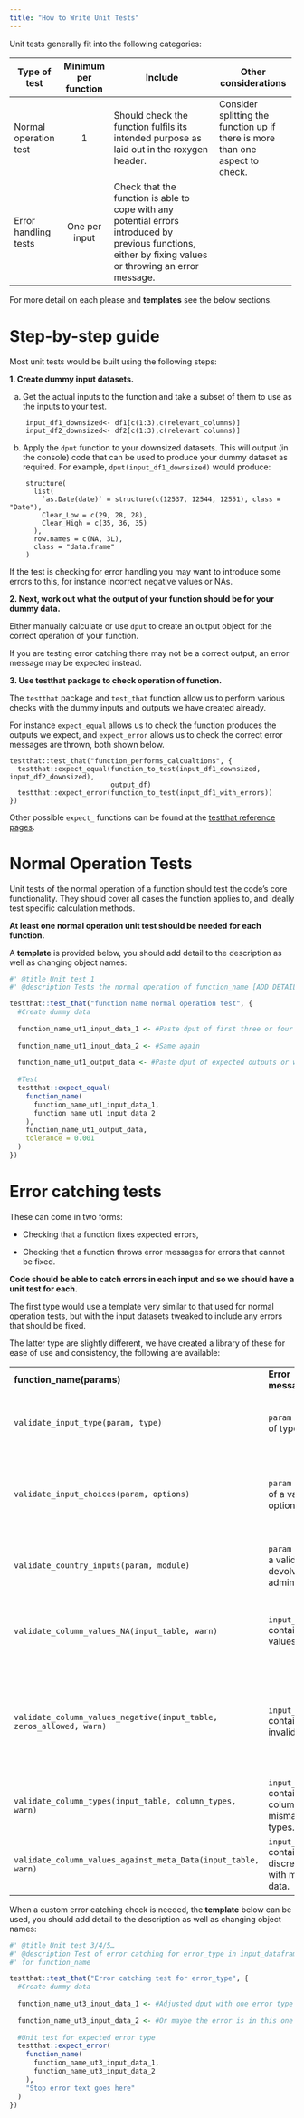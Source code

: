 ```yaml
---
title: "How to Write Unit Tests"
---
```


Unit tests generally fit into the following categories:

+-----------------------+----------------------+-----------------------------------------------------------------------------------------------------------------------------------------------------------+-------------------------------------------------------------------------------+
| Type of test          | Minimum per function | Include                                                                                                                                                   | Other considerations                                                          |
+=======================+:====================:+===========================================================================================================================================================+===============================================================================+
| Normal operation test | 1                    | Should check the function fulfils its intended purpose as laid out in the roxygen header.                                                                 | Consider splitting the function up if there is more than one aspect to check. |
+-----------------------+----------------------+-----------------------------------------------------------------------------------------------------------------------------------------------------------+-------------------------------------------------------------------------------+
| Error handling tests  | One per input        | Check that the function is able to cope with any potential errors introduced by previous functions, either by fixing values or throwing an error message. |                                                                               |
+-----------------------+----------------------+-----------------------------------------------------------------------------------------------------------------------------------------------------------+-------------------------------------------------------------------------------+

For more detail on each please and **templates** see the below sections.

# Step-by-step guide

Most unit tests would be built using the following steps:

**1. Create dummy input datasets.**

a.  Get the actual inputs to the function and take a subset of them to use as the inputs to your test.

```         
    input_df1_downsized<- df1[c(1:3),c(relevant_columns)] 
    input_df2_downsized<- df2[c(1:3),c(relevant columns)]
```

b.  Apply the `dput` function to your downsized datasets. This will output (in the console) code that can be used to produce your dummy dataset as required. For example, `dput(input_df1_downsized)` would produce:

```         
    structure(
      list(
        `as.Date(date)` = structure(c(12537, 12544, 12551), class = "Date"),
        Clear_Low = c(29, 28, 28),
        Clear_High = c(35, 36, 35)
      ),
      row.names = c(NA, 3L),
      class = "data.frame"
    )
```

If the test is checking for error handling you may want to introduce some errors to this, for instance incorrect negative values or NAs.

**2. Next, work out what the output of your function should be for your dummy data.**

Either manually calculate or use `dput` to create an output object for the correct operation of your function.

If you are testing error catching there may not be a correct output, an error message may be expected instead.

**3. Use testthat package to check operation of function.**

The `testthat` package and `test_that` function allow us to perform various checks with the dummy inputs and outputs we have created already.

For instance `expect_equal` allows us to check the function produces the outputs we expect, and `expect_error` allows us to check the correct error messages are thrown, both shown below.

```         
testthat::test_that("function_performs_calcualtions", {
  testthat::expect_equal(function_to_test(input_df1_downsized, input_df2_downsized),
                         output_df)
  testthat::expect_error(function_to_test(input_df1_with_errors))
})
```

Other possible `expect_` functions can be found at the [testthat reference pages](https://testthat.r-lib.org/reference/).

# Normal Operation Tests

Unit tests of the normal operation of a function should test the code’s core functionality. They should cover all cases the function applies to, and ideally test specific calculation methods.

**At least one normal operation unit test should be needed for each function.**

A **template** is provided below, you should add detail to the description as well as changing object names:

```r

#' @title Unit test 1
#' @description Tests the normal operation of function_name [ADD DETAIL]

testthat::test_that("function name normal operation test", {
  #Create dummy data
  
  function_name_ut1_input_data_1 <- #Paste dput of first three or four rows and relevant columns of dataset
    
  function_name_ut1_input_data_2 <- #Same again
    
  function_name_ut1_output_data <- #Paste dput of expected outputs or write code to manually calculate these
    
  #Test
  testthat::expect_equal(
    function_name(
      function_name_ut1_input_data_1,
      function_name_ut1_input_data_2
    ),
    function_name_ut1_output_data,
    tolerance = 0.001
  )
})

```

# Error catching tests

These can come in two forms:

-   Checking that a function fixes expected errors,

-   Checking that a function throws error messages for errors that cannot be fixed.

**Code should be able to catch errors in each input and so we should have a unit test for each.**

The first type would use a template very similar to that used for normal operation tests, but with the input datasets tweaked to include any errors that should be fixed.

The latter type are slightly different, we have created a library of these for ease of use and consistency, the following are available:

+---------------------------------------------------------------------+-------------------------------------------------------+-------------------------------------------------------------------------------------------------------------------------+
| **function_name(params)**                                           | **Error message**                                     | **Notes**                                                                                                               |
+---------------------------------------------------------------------+-------------------------------------------------------+-------------------------------------------------------------------------------------------------------------------------+
| `validate_input_type(param, type)`                                  | `param` must be of type `type`.                       | `type` may be "data.frame", "numeric", "character", "logical" or "date".                                                |
+---------------------------------------------------------------------+-------------------------------------------------------+-------------------------------------------------------------------------------------------------------------------------+
| `validate_input_choices(param, options)`                            | `param` must be of a valid option.                    | Additional message which states the possible options to choose from. `options` should be a vector c(option1,option2...) |
+---------------------------------------------------------------------+-------------------------------------------------------+-------------------------------------------------------------------------------------------------------------------------+
| `validate_country_inputs(param, module)`                            | `param` must be a valid devolved administration.      | Additional message which lists and suggestions acceptable forms for country input.                                      |
+---------------------------------------------------------------------+-------------------------------------------------------+-------------------------------------------------------------------------------------------------------------------------+
| `validate_column_values_NA(input_table, warn)`                      | `input_table` contains NA values.                     | Additional message reporting columns which have NA. use `warn = TRUE` to throw a warning instead of error.              |
+---------------------------------------------------------------------+-------------------------------------------------------+-------------------------------------------------------------------------------------------------------------------------+
| `validate_column_values_negative(input_table, zeros_allowed, warn)` | `input_table` contains invalid values.                | Additional message reporting numeric columns which have invalid values.                                                 |
|                                                                     |                                                       |                                                                                                                         |
|                                                                     |                                                       | Use `zeros_allowed = TRUE` to treat 0 as valid.                                                                         |
+---------------------------------------------------------------------+-------------------------------------------------------+-------------------------------------------------------------------------------------------------------------------------+
| `validate_column_types(input_table, column_types, warn)`            | `input_table` contains columns with mismatched types. | Additional message reporting columns which don’t match expected type.                                                   |
+---------------------------------------------------------------------+-------------------------------------------------------+-------------------------------------------------------------------------------------------------------------------------+
| `validate_column_values_against_meta_Data(input_table, warn)`       | `input_table` contains discrepancies with meta data.  | Additional message highlighting columns and what discrepancies there are                                                |
+---------------------------------------------------------------------+-------------------------------------------------------+-------------------------------------------------------------------------------------------------------------------------+

When a custom error catching check is needed, the **template** below can be used, you should add detail to the description as well as changing object names:

```r
#' @title Unit test 3/4/5…
#' @description Test of error catching for error_type in input_dataframe_name
#' for function_name

testthat::test_that("Error catching test for error_type", {
  #Create dummy data
  
  function_name_ut3_input_data_1 <- #Adjusted dput with one error type in it
    
  function_name_ut3_input_data_2 <- #Or maybe the error is in this one
    
  #Unit test for expected error type
  testthat::expect_error(
    function_name(
      function_name_ut3_input_data_1,
      function_name_ut3_input_data_2
    ),
    "Stop error text goes here"
  )
})

```
